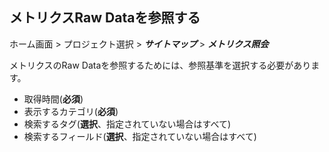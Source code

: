 ## メトリクスRaw Dataを参照する

ホーム画面 > プロジェクト選択 > **_サイトマップ_** > **_メトリクス照会_**

メトリクスのRaw Dataを参照するためには、参照基準を選択する必要があります。 

<ProdImg img='metrics-chart-example-02.png' desc='' />

-   取得時間(**必須**)
-   表示するカテゴリ(**必須**)
-   検索するタグ(**選択**、指定されていない場合はすべて)
-   検索するフィールド(**選択**、指定されていない場合はすべて)
